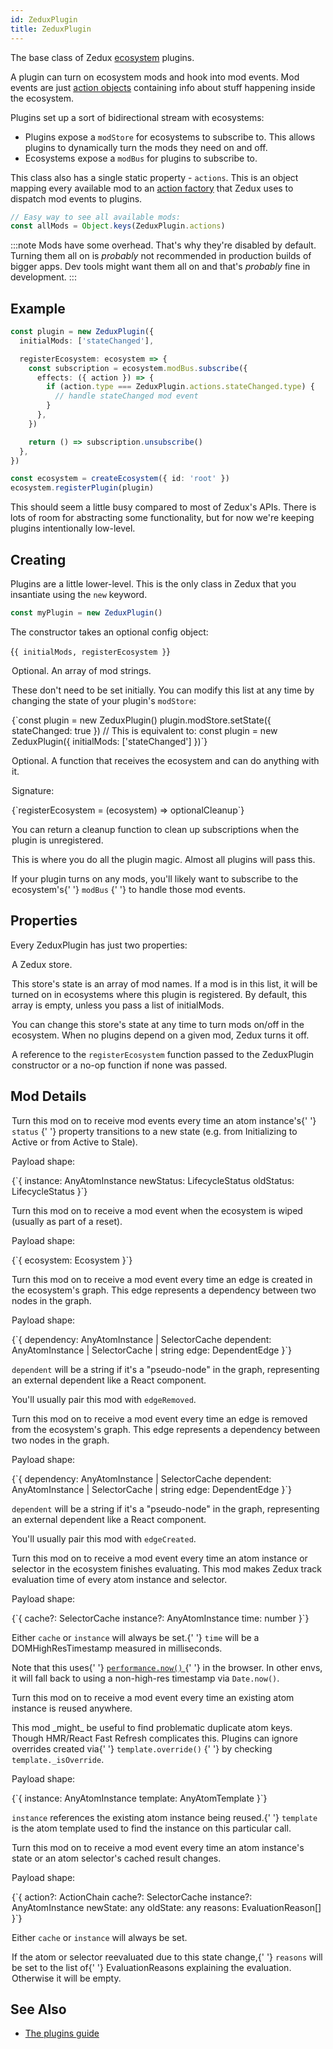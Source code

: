 ```yaml
---
id: ZeduxPlugin
title: ZeduxPlugin
---
```



The base class of Zedux [ecosystem](Ecosystem) plugins.

A plugin can turn on ecosystem mods and hook into mod events. Mod events are just [action objects](../types/Action) containing info about stuff happening inside the ecosystem.

Plugins set up a sort of bidirectional stream with ecosystems:

- Plugins expose a `modStore` for ecosystems to subscribe to. This allows plugins to dynamically turn the mods they need on and off.
- Ecosystems expose a `modBus` for plugins to subscribe to.

This class also has a single static property - `actions`. This is an object mapping every available mod to an [action factory](../types/ActionFactory) that Zedux uses to dispatch mod events to plugins.

```ts live resultVar=allMods
// Easy way to see all available mods:
const allMods = Object.keys(ZeduxPlugin.actions)
```

:::note
Mods have some overhead. That's why they're disabled by default. Turning them all on is _probably_ not recommended in production builds of bigger apps. Dev tools might want them all on and that's _probably_ fine in development.
:::

## Example

```ts
const plugin = new ZeduxPlugin({
  initialMods: ['stateChanged'],

  registerEcosystem: ecosystem => {
    const subscription = ecosystem.modBus.subscribe({
      effects: ({ action }) => {
        if (action.type === ZeduxPlugin.actions.stateChanged.type) {
          // handle stateChanged mod event
        }
      },
    })

    return () => subscription.unsubscribe()
  },
})

const ecosystem = createEcosystem({ id: 'root' })
ecosystem.registerPlugin(plugin)
```

This should seem a little busy compared to most of Zedux's APIs. There is lots of room for abstracting some functionality, but for now we're keeping plugins intentionally low-level.

## Creating

Plugins are a little lower-level. This is the only class in Zedux that you insantiate using the `new` keyword.

```ts
const myPlugin = new ZeduxPlugin()
```

The constructor takes an optional config object:

<Ts>{`{ initialMods, registerEcosystem }`}</Ts>

<Legend>
  <Item name="initialMods">
    <p>Optional. An array of mod strings.</p>
    <p>
      These don't need to be set initially. You can modify this list at any time
      by changing the state of your plugin's <code>modStore</code>:
    </p>
    <Ts>{`const plugin = new ZeduxPlugin()
plugin.modStore.setState({ stateChanged: true })
// This is equivalent to:
const plugin = new ZeduxPlugin({ initialMods: ['stateChanged'] })`}</Ts>
  </Item>
  <Item name="registerEcosystem">
    <p>
      Optional. A function that receives the ecosystem and can do anything with
      it.
    </p>
    <p>Signature:</p>
    <Ts>{`registerEcosystem = (ecosystem) => optionalCleanup`}</Ts>
    <p>
      You can return a cleanup function to clean up subscriptions when the
      plugin is unregistered.
    </p>
    <p>
      This is where you do all the plugin magic. Almost all plugins will pass
      this.
    </p>
    <p>
      If your plugin turns on any mods, you'll likely want to subscribe to the
      ecosystem's{' '}
      <Link to="Ecosystem#modbus">
        <code>modBus</code>
      </Link>{' '}
      to handle those mod events.
    </p>
  </Item>
</Legend>

## Properties

Every ZeduxPlugin has just two properties:

<Legend>
  <Item name="modStore">
    <p>
      A <Link to="Store">Zedux store</Link>.
    </p>
    <p>
      This store's state is an array of mod names. If a mod is in this list, it
      will be turned on in ecosystems where this plugin is registered. By
      default, this array is empty, unless you pass a list of initialMods.
    </p>
    <p>
      You can change this store's state at any time to turn mods on/off in the
      ecosystem. When no plugins depend on a given mod, Zedux turns it off.
    </p>
  </Item>
  <Item name="registerEcosystem">
    A reference to the <code>registerEcosystem</code> function passed to the
    ZeduxPlugin constructor or a no-op function if none was passed.
  </Item>
</Legend>

## Mod Details

<Legend>
  <Item name="statusChanged">
    <p>
      Turn this mod on to receive mod events every time an atom instance's{' '}
      <Link to="AtomInstance#status">
        <code>status</code>
      </Link>{' '}
      property transitions to a new state (e.g. from Initializing to Active or
      from Active to Stale).
    </p>
    <p>Payload shape:</p>
    <Ts>{`{
  instance: AnyAtomInstance
  newStatus: LifecycleStatus
  oldStatus: LifecycleStatus
}`}</Ts>
  </Item>
  <Item name="ecosystemWiped">
    <p>
      Turn this mod on to receive a mod event when the ecosystem is wiped
      (usually as part of a <Link to="Ecosystem#reset">reset</Link>).
    </p>
    <p>Payload shape:</p>
    <Ts>{`{
  ecosystem: Ecosystem
}`}</Ts>
  </Item>
  <Item name="edgeCreated">
    <p>
      Turn this mod on to receive a mod event every time an edge is created in
      the ecosystem's graph. This edge represents a dependency between two nodes
      in the graph.
    </p>
    <p>Payload shape:</p>
    <Ts>{`{
  dependency: AnyAtomInstance | SelectorCache
  dependent: AnyAtomInstance | SelectorCache | string
  edge: DependentEdge
}`}</Ts>
    <p>
      <code>dependent</code> will be a string if it's a "pseudo-node" in the
      graph, representing an external dependent like a React component.
    </p>
    <p>
      You'll usually pair this mod with <code>edgeRemoved</code>.
    </p>
  </Item>
  <Item name="edgeRemoved">
    <p>
      Turn this mod on to receive a mod event every time an edge is removed from
      the ecosystem's graph. This edge represents a dependency between two nodes
      in the graph.
    </p>
    <p>Payload shape:</p>
    <Ts>{`{
  dependency: AnyAtomInstance | SelectorCache
  dependent: AnyAtomInstance | SelectorCache | string
  edge: DependentEdge
}`}</Ts>
    <p>
      <code>dependent</code> will be a string if it's a "pseudo-node" in the
      graph, representing an external dependent like a React component.
    </p>
    <p>
      You'll usually pair this mod with <code>edgeCreated</code>.
    </p>
  </Item>
  <Item name="evaluationFinished">
    <p>
      Turn this mod on to receive a mod event every time an atom instance or
      selector in the ecosystem finishes evaluating. This mod makes Zedux track
      evaluation time of every atom instance and selector.
    </p>
    <p>Payload shape:</p>
    <Ts>{`{
  cache?: SelectorCache
  instance?: AnyAtomInstance
  time: number
}`}</Ts>
    <p>
      Either <code>cache</code> or <code>instance</code> will always be set.{' '}
      <code>time</code> will be a DOMHighResTimestamp measured in milliseconds.
    </p>
    <p>
      Note that this uses{' '}
      <a
        href="https://developer.mozilla.org/en-US/docs/Web/API/Performance/now"
        target="_blank"
        rel="noopener noreferrer"
      >
        <code>performance.now()</code>
      </a>{' '}
      in the browser. In other envs, it will fall back to using a non-high-res
      timestamp via <code>Date.now()</code>.
    </p>
  </Item>
  <Item name="instanceReused">
    <p>
      Turn this mod on to receive a mod event every time an existing atom
      instance is reused anywhere.
    </p>
    <p>
      This mod _might_ be useful to find problematic duplicate atom keys. Though
      HMR/React Fast Refresh complicates this. Plugins can ignore overrides
      created via{' '}
      <Link to="AtomTemplate">
        <code>template.override()</code>
      </Link>{' '}
      by checking <code>template._isOverride</code>.
    </p>
    <p>Payload shape:</p>
    <Ts>{`{
  instance: AnyAtomInstance
  template: AnyAtomTemplate
}`}</Ts>
    <p>
      <code>instance</code> references the existing atom instance being reused.{' '}
      <code>template</code> is the atom template used to find the instance on
      this particular call.
    </p>
  </Item>
  <Item name="stateChanged">
    <p>
      Turn this mod on to receive a mod event every time an atom instance's
      state or an atom selector's cached result changes.
    </p>
    <p>Payload shape:</p>
    <Ts>{`{
  action?: ActionChain
  cache?: SelectorCache
  instance?: AnyAtomInstance
  newState: any
  oldState: any
  reasons: EvaluationReason[]
}`}</Ts>
    <p>
      Either <code>cache</code> or <code>instance</code> will always be set.
    </p>
    <p>
      If the atom or selector reevaluated due to this state change,{' '}
      <code>reasons</code> will be set to the list of{' '}
      <Link to="../types/EvaluationReason">EvaluationReasons</Link> explaining
      the evaluation. Otherwise it will be empty.
    </p>
  </Item>
</Legend>

## See Also

- [The plugins guide](../../advanced/plugins)
